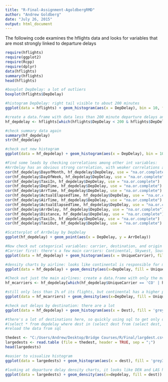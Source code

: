 ---
title: "R-Final-Assignment-AgoldbergRMD"
author: "Andrew Goldberg"
date: "July 26, 2015"
output: html_document
---

The following code examines the hflights data and looks for variables that are most strongly linked to departure delays

```{r}
require(hflights)
require(ggplot2)
require(Rcpp)
require(dplyr)
data(hflights)
summary(hflights)
head(hflights)

#boxplot DepDelay: a lot of outliers
boxplot(hflights$DepDelay)

#histogram DepDelay: right tail visible to about 200 minutes
ggplot(data = hflights) + geom_histogram(aes(x = DepDelay), bin = 10, fill = 'grey30')

#create a data.frame with data less than 200 minute departure delays and no negatives (departed early)
hf_depdelay <- hflights[which(hflights$DepDelay < 200 & hflights$DepDelay > 0),  ]

#check summary data again
summary(hf_depdelay)
str(hf_depdelay)

#check out new histogram
ggplot(data = hf_depdelay) + geom_histogram(aes(x = DepDelay), bin = 10, fill = 'grey30')

#Find some leads by checking correlations among other int variables: 
#ArrDelay has an obvious strong correlation, with weaker correlations among DepTime, ActualElapsedTime, and Airtime 
cor(hf_depdelay$DayofMonth, hf_depdelay$DepDelay, use = "na.or.complete")
cor(hf_depdelay$DayOfWeek, hf_depdelay$DepDelay, use = "na.or.complete")
cor(hf_depdelay$TaxiIn, hf_depdelay$DepDelay, use = "na.or.complete")
cor(hf_depdelay$DepTime, hf_depdelay$DepDelay, use = "na.or.complete")
cor(hf_depdelay$ArrTime, hf_depdelay$DepDelay, use = "na.or.complete")
cor(hf_depdelay$ActualElapsedTime, hf_depdelay$DepDelay, use = "na.or.complete")
cor(hf_depdelay$AirTime, hf_depdelay$DepDelay, use = "na.or.complete")
cor(hf_depdelay$ActualElapsedTime, hf_depdelay$DepDelay, use = "na.or.complete")
cor(hf_depdelay$ArrDelay, hf_depdelay$DepDelay, use = "na.or.complete")
cor(hf_depdelay$Distance, hf_depdelay$DepDelay, use = "na.or.complete")
cor(hf_depdelay$TaxiIn, hf_depdelay$DepDelay, use = "na.or.complete")
cor(hf_depdelay$TaxiOut, hf_depdelay$DepDelay, use = "na.or.complete")

#Scatterplot of ArrDelay by DepDelay
ggplot(hf_depdelay) + geom_point(aes(x = DepDelay, y = ArrDelay))

#Now check out categorical variables: carrier, destination, and origin
#Carrier first: there's a few main carriers: Continental, Skywest, Southwest, and ExpressJet
ggplot(data = hf_depdelay) + geom_histogram(aes(x = UniqueCarrier), fill = 'grey30')

#density charts by airline: looks like continental is responsible for many of the delays, considering its size
ggplot(data = hf_depdelay) + geom_density(aes(x=DepDelay, fill = UniqueCarrier)) + facet_wrap(~UniqueCarrier)

#Check out just the main airlines: create a data.frame with only the main carriers
hf_mcarriers <- hf_depdelay[which(hf_depdelay$UniqueCarrier == 'CO' | hf_depdelay$UniqueCarrier == 'OO' | hf_depdelay$UniqueCarrier == 'WN' | hf_depdelay$UniqueCarrier == 'XE'),  ]

#still only less than 1% of its flights, but continental has a higher percentage of (at least short) departure delays than others
ggplot(data = hf_mcarriers) + geom_density(aes(x=DepDelay, fill = UniqueCarrier)) + facet_wrap(~UniqueCarrier)

#check out delays by destination: there are a lot
ggplot(data = hf_depdelay) + geom_histogram(aes(x = Dest), fill = 'grey30')

#there's a lot of destinations here, so quickly using sql to get only destinations with over 2500 trips (should have done this in r, but couldn't find code in time.)
#(select * from depdelay where dest in (select dest from (select dest, count(dest) as count from depdelay group by dest) s where s.count > 2500 order by count desc))
#reload the data from sql

thedest <- "C:/Users/Andrew/Desktop/Bridge Courses/R/Final/largdest.csv"
largedests <- read.table (file = thedest, header = TRUE, sep = ";")
head(largedests)

#easier to visualize histogram
ggplot(data = largedests) + geom_histogram(aes(x = dest), fill = 'grey30')

#looking at departure delay density charts, it looks like DEN and LAS have the highest proportion of short-term delays
ggplot(data = largedests) + geom_density(aes(x=depdelay, fill = dest)) + facet_wrap(~dest)
```

